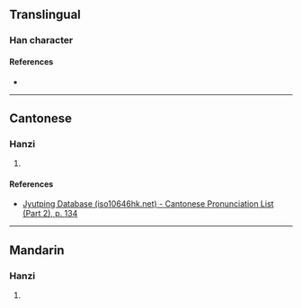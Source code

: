 {{also|吹}}
{{character info/new}}
==Translingual==

===Han character===
{{Han char|rn=76|rad=欠|as=04|sn=8|four=67082|canj=ANO,XANO|ids=⿰日欠}}

====References====
* {{Han ref|kx=0566.130|dkj=16017|dj=0955.010|hdz=21495.010|uh=6B25|ud=27429|bh=CCE9|bd=52457}}

----

==Cantonese==

===Hanzi===
{{yue-hanzi|jyut=[[him3]]|y=him3}}

# {{defn|lang=yue|sort=欠04}}

====References====
* [http://www.iso10646hk.net/jp/document/download.jsp Jyutping Database (iso10646hk.net) - Cantonese Pronunciation List (Part 2), p. 134]

----

==Mandarin==

===Hanzi===
{{cmn-hanzi|pin=[[yì]] ([[yi4]]), [[yù]] ([[yu4]])|wg=i<sup>4</sup>, yü<sup>4</sup>}}

# {{defn|lang=cmn|sort=欠04}}